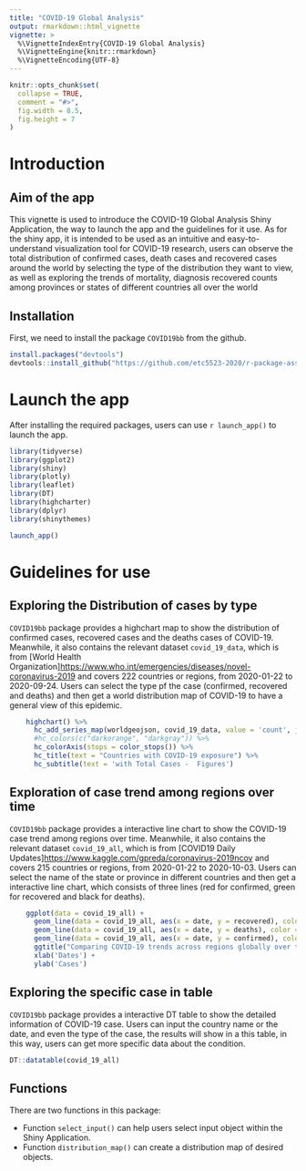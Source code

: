 ```yaml
---
title: "COVID-19 Global Analysis"
output: rmarkdown::html_vignette
vignette: >
  %\VignetteIndexEntry{COVID-19 Global Analysis}
  %\VignetteEngine{knitr::rmarkdown}
  %\VignetteEncoding{UTF-8}
---
```


```r
knitr::opts_chunk$set(
  collapse = TRUE,
  comment = "#>",
  fig.width = 8.5,
  fig.height = 7
)
```

# Introduction

## Aim of the app
This vignette is used to introduce the COVID-19 Global Analysis Shiny Application, the way to launch the app and the guidelines for it use. 
As for the shiny app, it is intended to be used as an intuitive and easy-to-understand visualization tool for COVID-19 research, users can observe the total distribution of confirmed cases, death cases and recovered cases around the world by selecting the type of the distribution they want to view, as well as exploring the trends of mortality, diagnosis recovered counts among provinces or states of different countries all over the world

## Installation
First, we need to install the package `COVID19bb` from the github.
```r
install.packages("devtools")
devtools::install_github("https://github.com/etc5523-2020/r-package-assessment-Yiwen-Zhang-259")
```

# Launch the app

After installing the required packages, users can use `r launch_app()` to launch the app.
```{r，include=FALSE}
library(tidyverse)
library(ggplot2)
library(shiny)
library(plotly)
library(leaflet)
library(DT)
library(highcharter)
library(dplyr)
library(shinythemes)
```

```r
launch_app()
```

# Guidelines for use

## Exploring the Distribution of cases by type

`COVID19bb` package provides a highchart map to show the distribution of confirmed cases, recovered cases and the deaths cases of COVID-19. Meanwhile, it also contains the relevant dataset `covid_19_data`, which is from [World Health Organization]<https://www.who.int/emergencies/diseases/novel-coronavirus-2019> and covers 222 countries or regions, from 2020-01-22 to 2020-09-24.
Users can select the type pf the case (confirmed, recovered and deaths) and then get a world distribution map of COVID-19 to have a general view of this epidemic.

```r
    highchart() %>%
      hc_add_series_map(worldgeojson, covid_19_data, value = 'count', joinBy = c('name','country_region'))  %>%
      #hc_colors(c("darkorange", "darkgray")) %>%
      hc_colorAxis(stops = color_stops()) %>%
      hc_title(text = "Countries with COVID-19 exposure") %>%
      hc_subtitle(text = 'with Total Cases -  Figures')
```

## Exploration of case trend among regions over time

`COVID19bb` package provides a interactive line chart to show the COVID-19 case trend among regions over time. Meanwhile, it also contains the relevant dataset `covid_19_all`, which is from [COVID19 Daily Updates]<https://www.kaggle.com/gpreda/coronavirus-2019ncov> and covers 215 countries or regions, from 2020-01-22 to 2020-10-03.
Users can select the name of the state or province in different countries and then get a interactive line chart, which consists of three lines (red for confirmed, green for recovered and black for deaths).

```r
    ggplot(data = covid_19_all) +
      geom_line(data = covid_19_all, aes(x = date, y = recovered), color = "green") +
      geom_line(data = covid_19_all, aes(x = date, y = deaths), color = "red") +
      geom_line(data = covid_19_all, aes(x = date, y = confirmed), color = "yellow") +
      ggtitle("Comparing COVID-19 trends across regions globally over time") +
      xlab('Dates') +
      ylab('Cases')
```

## Exploring the specific case in table

`COVID19bb` package provides a interactive DT table to show the detailed information of COVID-19 case.
Users can input the country name or the date, and even the type of the case, the results will show in a this table, in this way, users can get more specific data about the condition.

```r
DT::datatable(covid_19_all)
```

## Functions

There are two functions in this package:

- Function `select_input()` can help users select input object within the Shiny Application.
- Function `distribution_map()` can create a distribution map of desired objects.
